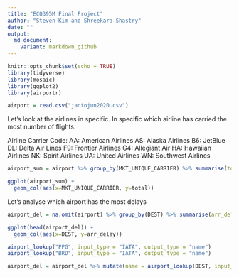 ```yaml
---
title: "ECO395M Final Project"
author: "Steven Kim and Shreekara Shastry"
date: ""
output:
  md_document:
    variant: markdown_github
---
```


```r
knitr::opts_chunk$set(echo = TRUE)
library(tidyverse)
library(mosaic)
library(ggplot2)
library(airportr)
```

```r
airport = read.csv("jantojun2020.csv")
```

Let's look at the airlines in specific. In specific which airline has carried the most 
number of flights.

Airline Carrier Code: 
AA: American Airlines 
AS: Alaska Airlines 
B6: JetBlue 
DL: Delta Air Lines 
F9: Frontier Airlines 
G4: Allegiant Air 
HA: Hawaiian Airlines 
NK: Spirit Airlines 
UA: United Airlines 
WN: Southwest Airlines

```r
airport_sum = airport %>% group_by(MKT_UNIQUE_CARRIER) %>% summarise(total = n())

ggplot(airport_sum) +
  geom_col(aes(x=MKT_UNIQUE_CARRIER, y=total))
```

Let's analyse which airport has the most delays
```r
airport_del = na.omit(airport) %>% group_by(DEST) %>% summarise(arr_delay = mean(ARR_DELAY)) %>% arrange(desc(arr_delay))

ggplot(head(airport_del)) +
  geom_col(aes(x=DEST, y=arr_delay))
```


```r
airport_lookup("PPG", input_type = "IATA", output_type = "name")
airport_lookup("BRD", input_type = "IATA", output_type = "name")

airport_del = airport_del %>% mutate(name = airport_lookup(DEST, input_type = "IATA", output_type = "name"))
```
